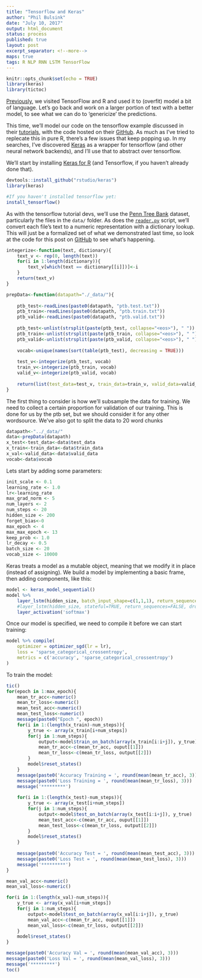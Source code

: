 ```yaml
---
title: "Tensorflow and Keras"
author: "Phil Bulsink"
date: "July 10, 2017"
output: html_document
status: process
published: true
layout: post
excerpt_separator: <!--more-->
maps: true
tags: R NLP RNN LSTM TensorFlow
---
```


```r
knitr::opts_chunk$set(echo = TRUE)
library(keras)
library(tictoc)
```

[Previously](https://pbulsink.github.io/blog/2017-06-21/tensorflow_intro.html), we visited TensorFlow and R and used it to (overfit) model a bit of language. Let's go back and work on a larger portion of text with a better model, to see what we can do to 'genericize' the predictions.

This time, we'll model our code on the tensorflow example discussed in their [tutorials](https://www.tensorflow.org/tutorials/recurrent), with the code hosted on their [GitHub](https://github.com/tensorflow/models/blob/master/tutorials/rnn/ptb). As much as I've tried to replecate this in pure R, there's a few issues that keep popping up. In my searches, I've discovered [Keras](https://keras.io/) as a wrapper for tensorflow (and other neural network backends), and I'll use that to abstract over tensorflow. 

<!--more-->

We'll start by installing [Keras for R](https://rstudio.github.io/keras) (and Tensorflow, if you haven't already done that).

```r
devtools::install_github("rstudio/keras")
library(keras)

#If you haven't installed tensorflow yet:
install_tensorflow()
```

As with the tensorflow tutorial devs, we'll use the [Penn Tree Bank](https://catalog.ldc.upenn.edu/ldc99t42) dataset, particularly the files in the `data/` folder. As does the [`reader.py`](https://github.com/tensorflow/models/blob/master/tutorials/rnn/ptb/reader.py) script, we'll convert each file's text to a numeric representation with a dictionary lookup. This will just be a formalized set of what we demonstrated last time, so look at the code for this post on [GitHub](https://github.com/pbulsink/pbulsink.github.io/tree/master/_rmd_published/tensorflow_and_keras.Rmd) to see what's happening. 

```r
integerize<-function(text, dictionary){
    text_v <- rep(0, length(text))
    for(i in 1:length(dictionary)){
        text_v[which(text == dictionary[[i]])]<-i
    }   
    return(text_v)
}

prepData<-function(datapath="./_data/"){
    
    ptb_test<-readLines(paste0(datapath, "ptb.test.txt"))
    ptb_train<-readLines(paste0(datapath, "ptb.train.txt"))
    ptb_valid<-readLines(paste0(datapath, "ptb.valid.txt"))
    
    ptb_test<-unlist(strsplit(paste(ptb_test, collapse="<eos>"), " "))
    ptb_train<-unlist(strsplit(paste(ptb_train, collapse="<eos>"), " "))
    ptb_valid<-unlist(strsplit(paste(ptb_valid, collapse="<eos>"), " "))
    
    vocab<-unique(names(sort(table(ptb_test), decreasing = TRUE)))
    
    test_v<-integerize(ptb_test, vocab)
    train_v<-integerize(ptb_train, vocab)
    valid_v<-integerize(ptb_valid, vocab)
    
    return(list(test_data=test_v, train_data=train_v, valid_data=valid_v, vocab=vocab))
}

```

The first thing to consider is how we'll subsample the data for training. We need to collect a certain proportion for validation of our training. This is done for us by the ptb set, but we should consider it for any other wordsource. We've also got to split the data to 20 word chunks

```r
datapath<-"../_data/"
data<-prepData(datapath)
x_test<-test_data<-data$test_data
x_train<-train_data<-data$train_data
x_val<-valid_data<-data$valid_data
vocab<-data$vocab

```


Lets start by adding some parameters:
```r
init_scale <- 0.1
learning_rate <- 1.0
lr<-learning_rate
max_grad_norm <- 5
num_layers <- 2
num_steps <- 20
hidden_size <- 200
forget_bias<-0
max_epoch <- 4
max_max_epoch <- 13
keep_prob <- 1.0
lr_decay <- 0.5
batch_size <- 20
vocab_size <- 10000
```

Keras treats a model as a mutable object, meaning that we modify it in place (instead of assigning). We build a model by implementing a basic frame, then adding components, like this:

```r
model <- keras_model_sequential()
model %>% 
    layer_lstm(hidden_size, batch_input_shape=c(1,1,1), return_sequences=FALSE, stateful=TRUE, dropout = 1-keep_prob) %>%
    #layer_lstm(hidden_size, stateful=TRUE, return_sequences=FALSE, dropout = 1-keep_prob) %>%
    layer_activation('softmax')
```

Once our model is specified, we need to compile it before we can start training:
```r
model %>% compile(
    optimizer = optimizer_sgd(lr = lr),
    loss = 'sparse_categorical_crossentropy',
    metrics = c('accuracy', 'sparse_categorical_crossentropy')
)
```

To train the model: 
```r
tic()
for(epoch in 1:max_epoch){
    mean_tr_acc<-numeric()
    mean_tr_loss<-numeric()
    mean_test_acc<-numeric()
    mean_test_loss<-numeric()
    message(paste0("Epoch ", epoch))
    for(i in 1:(length(x_train)-num_steps)){
        y_true <- array(x_train[i+num_steps])
        for(j in 1:num_steps){
            output<-model$train_on_batch(array(x_train[i:i+j]), y_true)
            mean_tr_acc<-c(mean_tr_acc, ouput[[1]])
            mean_tr_loss<-c(mean_tr_loss, output[[2]])
        }
        model$reset_states()
    }
    message(paste0('Accuracy Training = ', round(mean(mean_tr_acc), 3)))
    message(paste0('Loss Training = ', round(mean(mean_tr_loss), 3)))
    message('*********')
    
    for(i in 1:(length(x_test)-num_steps)){
        y_true <- array(x_test[i+num_steps])
        for(j in 1:num_steps){
            output<-model$test_on_batch(array(x_test[i:i+j]), y_true)
            mean_test_acc<-c(mean_tr_acc, ouput[[1]])
            mean_test_loss<-c(mean_tr_loss, output[[2]])
        }
        model$reset_states()
    }
    
    message(paste0('Accuracy Test = ', round(mean(mean_test_acc), 3)))
    message(paste0('Loss Test = ', round(mean(mean_test_loss), 3)))
    message('*********')
}

mean_val_acc<-numeric()
mean_val_loss<-numeric()

for(i in 1:(length(x_val)-num_steps)){
    y_true <- array(x_val[i+num_steps])
    for(j in 1:num_steps){
        output<-model$test_on_batch(array(x_val[i:i+j]), y_true)
        mean_val_acc<-c(mean_tr_acc, ouput[[1]])
        mean_val_loss<-c(mean_tr_loss, output[[2]])
    }
    model$reset_states()
}

message(paste0('Accuracy Val = ', round(mean(mean_val_acc), 3)))
message(paste0('Loss Val = ', round(mean(mean_val_loss), 3)))
message('*********')
toc()
```

